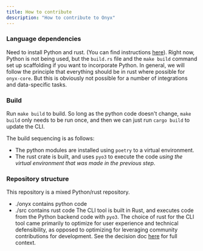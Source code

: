 ```yaml
---
title: How to contribute
description: "How to contribute to Onyx"
---
```


### Language dependencies

Need to install Python and rust. (You can find instructions [here](../quickstart)). Right now, Python is not being used, but the `build.rs` file and the `make build` command set up scaffolding if you want to incorporate Python. In general, we will follow the principle that everything should be in rust where possible for `onyx-core`. But this is obviously not possible for a number of integrations and data-specific tasks.

### Build

Run `make build` to build.
So long as the python code doesn't change, `make build` only needs to be run once, and then we can just run `cargo build` to update the CLI.

The build sequencing is as follows:

- The python modules are installed using `poetry` to a virtual environment.
- The rust crate is built, and uses `pyo3` to execute the code _using the virtual environment that was made in the previous step_.

### Repository structure

This repository is a mixed Python/rust repository.

- ./onyx contains python code
- ./src contains rust code
  The CLI tool is built in Rust, and executes code from the Python backend code with `pyo3`. The choice of rust for the CLI tool came primarily to optimize for user experience and technical defensibility, as opposed to optimizing for leveraging community contributions for development. See the decision doc [here](https://www.notion.so/hyperquery/Why-Rust-for-CLI-front-end-10c13791d2b580f2afe2c9b2d2c663ea) for full context.
